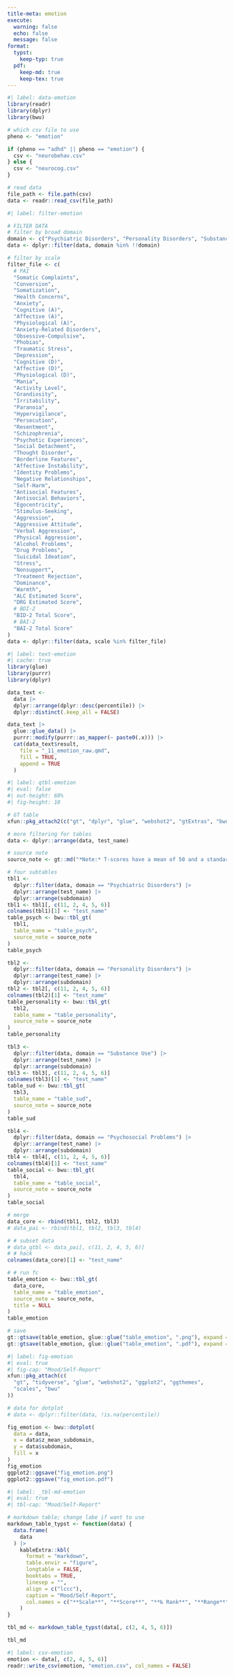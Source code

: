 ```yaml
---
title-meta: emotion
execute:
  warning: false
  echo: false
  message: false
format:
  typst:
    keep-typ: true
  pdf:
    keep-md: true
    keep-tex: true
---
```


<!-- ### Emotional/Behavioral/Personality -->

```r
#| label: data-emotion
library(readr)
library(dplyr)
library(bwu)

# which csv file to use
pheno <- "emotion"

if (pheno == "adhd" || pheno == "emotion") {
  csv <- "neurobehav.csv"
} else {
  csv <- "neurocog.csv"
}

# read data
file_path <- file.path(csv)
data <- readr::read_csv(file_path)
```

```r
#| label: filter-emotion

# FILTER DATA
# filter by broad domain
domain <- c("Psychiatric Disorders", "Personality Disorders", "Substance Use", "Psychosocial Problems")
data <- dplyr::filter(data, domain %in% !!domain)

# filter by scale
filter_file <- c(
  # PAI
  "Somatic Complaints",
  "Conversion",
  "Somatization",
  "Health Concerns",
  "Anxiety",
  "Cognitive (A)",
  "Affective (A)",
  "Physiological (A)",
  "Anxiety-Related Disorders",
  "Obsessive-Compulsive",
  "Phobias",
  "Traumatic Stress",
  "Depression",
  "Cognitive (D)",
  "Affective (D)",
  "Physiological (D)",
  "Mania",
  "Activity Level",
  "Grandiosity",
  "Irritability",
  "Paranoia",
  "Hypervigilance",
  "Persecution",
  "Resentment",
  "Schizophrenia",
  "Psychotic Experiences",
  "Social Detachment",
  "Thought Disorder",
  "Borderline Features",
  "Affective Instability",
  "Identity Problems",
  "Negative Relationships",
  "Self-Harm",
  "Antisocial Features",
  "Antisocial Behaviors",
  "Egocentricity",
  "Stimulus-Seeking",
  "Aggression",
  "Aggressive Attitude",
  "Verbal Aggression",
  "Physical Aggression",
  "Alcohol Problems",
  "Drug Problems",
  "Suicidal Ideation",
  "Stress",
  "Nonsupport",
  "Treatment Rejection",
  "Dominance",
  "Warmth",
  "ALC Estimated Score",
  "DRG Estimated Score",
  # BDI-2
  "BID-2 Total Score",
  # BAI-2
  "BAI-2 Total Score"
)
data <- dplyr::filter(data, scale %in% filter_file)
```

```r
#| label: text-emotion
#| cache: true
library(glue)
library(purrr)
library(dplyr)

data_text <-
  data |>
  dplyr::arrange(dplyr::desc(percentile)) |>
  dplyr::distinct(.keep_all = FALSE)

data_text |>
  glue::glue_data() |>
  purrr::modify(purrr::as_mapper(~ paste0(.x))) |>
  cat(data_text$result,
    file = "_11_emotion_raw.qmd",
    fill = TRUE,
    append = TRUE
  )
```

```r
#| label: qtbl-emotion
#| eval: false
#| out-height: 60%
#| fig-height: 10

# GT table
xfun::pkg_attach2(c("gt", "dplyr", "glue", "webshot2", "gtExtras", "bwu"))

# more filtering for tables
data <- dplyr::arrange(data, test_name)

# source note
source_note <- gt::md("*Note:* T-scores have a mean of 50 and a standard deviation of 10.")

# four subtables
tbl1 <-
  dplyr::filter(data, domain == "Psychiatric Disorders") |>
  dplyr::arrange(test_name) |>
  dplyr::arrange(subdomain)
tbl1 <- tbl1[, c(11, 2, 4, 5, 6)]
colnames(tbl1)[1] <- "test_name"
table_psych <- bwu::tbl_gt(
  tbl1,
  table_name = "table_psych",
  source_note = source_note
)
table_psych

tbl2 <-
  dplyr::filter(data, domain == "Personality Disorders") |>
  dplyr::arrange(test_name) |>
  dplyr::arrange(subdomain)
tbl2 <- tbl2[, c(11, 2, 4, 5, 6)]
colnames(tbl2)[1] <- "test_name"
table_personality <- bwu::tbl_gt(
  tbl2,
  table_name = "table_personality",
  source_note = source_note
)
table_personality

tbl3 <-
  dplyr::filter(data, domain == "Substance Use") |>
  dplyr::arrange(test_name) |>
  dplyr::arrange(subdomain)
tbl3 <- tbl3[, c(11, 2, 4, 5, 6)]
colnames(tbl3)[1] <- "test_name"
table_sud <- bwu::tbl_gt(
  tbl3,
  table_name = "table_sud",
  source_note = source_note
)
table_sud

tbl4 <-
  dplyr::filter(data, domain == "Psychosocial Problems") |>
  dplyr::arrange(test_name) |>
  dplyr::arrange(subdomain)
tbl4 <- tbl4[, c(11, 2, 4, 5, 6)]
colnames(tbl4)[1] <- "test_name"
table_social <- bwu::tbl_gt(
  tbl4,
  table_name = "table_social",
  source_note = source_note
)
table_social

# merge
data_core <- rbind(tbl1, tbl2, tbl3)
# data_pai <- rbind(tbl1, tbl2, tbl3, tbl4)

# # subset data
# data_qtbl <- data_pai[, c(11, 2, 4, 5, 6)]
# # hack
colnames(data_core)[1] <- "test_name"

# # run fc
table_emotion <- bwu::tbl_gt(
  data_core,
  table_name = "table_emotion",
  source_note = source_note,
  title = NULL
)
table_emotion

# save
gt::gtsave(table_emotion, glue::glue("table_emotion", ".png"), expand = 10)
gt::gtsave(table_emotion, glue::glue("table_emotion", ".pdf"), expand = 10)
```

```{=typst}
<qtbl-emotion>
#figure([#image("table_emotion.png", width: 70%)],
  caption: [
    Mood/Self-Report Rating Scale Scores
  ],
  kind: "qtbl",
  supplement: [Table],
)
```

```r
#| label: fig-emotion
#| eval: true
#| fig-cap: "Mood/Self-Report"
xfun::pkg_attach(c(
  "gt", "tidyverse", "glue", "webshot2", "ggplot2", "ggthemes",
  "scales", "bwu"
))

# data for dotplot
# data <- dplyr::filter(data, !is.na(percentile))

fig_emotion <- bwu::dotplot(
  data = data,
  x = data$z_mean_subdomain,
  y = data$subdomain,
  fill = x
)
fig_emotion
ggplot2::ggsave("fig_emotion.png")
ggplot2::ggsave("fig_emotion.pdf")
```

```r
#| label: _tbl-md-emotion
#| eval: true
#| tbl-cap: "Mood/Self-Report"

# markdown table; change labe if want to use
markdown_table_typst <- function(data) {
  data.frame(
    data
  ) |>
    kableExtra::kbl(
      format = "markdown",
      table.envir = "figure",
      longtable = FALSE,
      booktabs = TRUE,
      linesep = "",
      align = c("lccc"),
      caption = "Mood/Self-Report",
      col.names = c("**Scale**", "**Score**", "**‰ Rank**", "**Range**")
    )
}

tbl_md <- markdown_table_typst(data[, c(2, 4, 5, 6)])

tbl_md
```

```r
#| label: csv-emotion
emotion <- data[, c(2, 4, 5, 6)]
readr::write_csv(emotion, "emotion.csv", col_names = FALSE)
```
